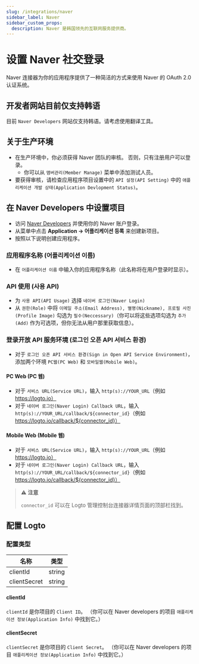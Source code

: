 ```yaml
---
slug: /integrations/naver
sidebar_label: Naver
sidebar_custom_props:
  description: Naver 是韩国领先的互联网服务提供商。
---
```



# 设置 Naver 社交登录

Naver 连接器为你的应用程序提供了一种简洁的方式来使用 Naver 的 OAuth 2.0 认证系统。

<GuideTip />

## 开发者网站目前仅支持韩语

目前 `Naver Developers` 网站仅支持韩语。请考虑使用翻译工具。

## 关于生产环境

- 在生产环境中，你必须获得 Naver 团队的审核。
  否则，只有注册用户可以登录。
  - 你可以从 `맴버관리(Member Manage)` 菜单中添加测试人员。
- 要获得审核，请检查应用程序项目设置中的 `API 설정(API Setting)` 中的 `애플리케이션 개발 상태(Application Devlopment Status)`。

## 在 Naver Developers 中设置项目

- 访问 [Naver Developers](https://developers.naver.com/main/) 并使用你的 Naver 账户登录。
- 从菜单中点击 **Application -> 어플리케이션 등록** 来创建新项目。
- 按照以下说明创建应用程序。

### 应用程序名称 (어플리케이션 이름)

- 在 `어플리케이션 이름` 中输入你的应用程序名称（此名称将在用户登录时显示）。

### API 使用 (사용 API)

- 为 `사용 API(API Usage)` 选择 `네이버 로그인(Naver Login)`
- 从 `권한(Role)` 中将 `이메일 주소(Email Address), 별명(Nickname), 프로필 사진(Profile Image)` 勾选为 `필수(Neccessary)`（你可以将这些选项勾选为 `추가(Add)` 作为可选项，但你无法从用户那里获取信息）。

### 登录开放 API 服务环境 (로그인 오픈 API 서비스 환경)

- 对于 `로그인 오픈 API 서비스 환경(Sign in Open API Service Environment)`，添加两个环境 `PC웹(PC Web)` 和 `모바일웹(Mobile Web)`。

#### PC Web (PC 웹)

- 对于 `서비스 URL(Service URL)`，输入 `http(s)://YOUR_URL`（例如 https://logto.io）
- 对于 `네이버 로그인(Naver Login) Callback URL`，输入 `http(s)://YOUR_URL/callback/${connector_id}`（例如 https://logto.io/callback/${connector_id}）

#### Mobile Web (Mobile 웹)

- 对于 `서비스 URL(Service URL)`，输入 `http(s)://YOUR_URL`（例如 https://logto.io）
- 对于 `네이버 로그인(Naver Login) Callback URL`，输入 `http(s)://YOUR_URL/callback/${connector_id}`（例如 https://logto.io/callback/${connector_id}）

> ⚠️ **注意**
>
> `connector_id` 可以在 Logto 管理控制台连接器详情页面的顶部栏找到。

## 配置 Logto

### 配置类型

| 名称         | 类型   |
| ------------ | ------ |
| clientId     | string |
| clientSecret | string |

#### clientId

`clientId` 是你项目的 `Client ID`。
（你可以在 Naver developers 的项目 `애플리케이션 정보(Application Info)` 中找到它。）

#### clientSecret

`clientSecret` 是你项目的 `Client Secret`。
（你可以在 Naver developers 的项目 `애플리케이션 정보(Application Info)` 中找到它。）
